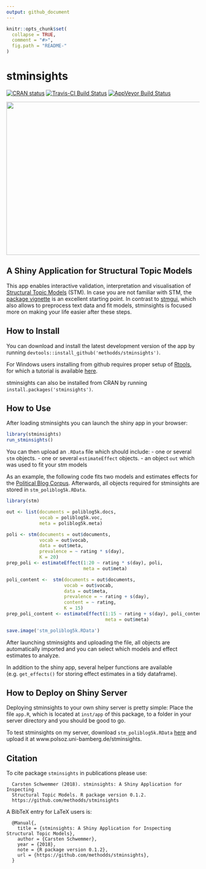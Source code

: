 ```yaml
---
output: github_document
---
```


<!-- README.md is generated from README.Rmd. Please edit that file -->

```r
knitr::opts_chunk$set(
  collapse = TRUE,
  comment = "#>",
  fig.path = "README-"
)

```

# stminsights

[![CRAN status](http://www.r-pkg.org/badges/version/stminsights)](https://cran.r-project.org/package=stminsights)
[![Travis-CI Build Status](https://travis-ci.org/methodds/stminsights.svg?branch=master)](https://travis-ci.org/methodds/stminsights)
[![AppVeyor Build Status](https://ci.appveyor.com/api/projects/status/github/methodds/stminsights?branch=master&svg=true)](https://ci.appveyor.com/project/methodds/stminsights)



<img src="man/figures/stminsights_interface.PNG" width="600" height="400">

## A Shiny Application for Structural Topic Models

This app enables interactive validation, interpretation and visualisation of [Structural Topic Models](http://structuraltopicmodel.com) (STM). In case you are not familiar with STM, the [package vignette](https://cran.r-project.org/web/packages/stm/vignettes/stmVignette.pdf) is an excellent starting point. In contrast to [stmgui](https://cran.r-project.org/web/packages/stmgui/index.html), which also allows to preprocess text data and fit models, stminsights is focused more on making your life easier after these steps.


## How to Install

You can download and install the latest development version of the app by running ``devtools::install_github('methodds/stminsights')``.    

For Windows users installing from github requires proper setup of [Rtools](https://cran.r-project.org/bin/windows/Rtools/), for which a tutorial is available [here](https://github.com/stan-dev/rstan/wiki/Install-Rtools-for-Windows).

stminsights can also be installed from CRAN by running ``install.packages('stminsights')``.

## How to Use

After loading stminsights you can launch the shiny app in your browser:


```r
library(stminsights)
run_stminsights()
```

You can then upload an `.RData` file which should include:
- one or several `stm` objects.
- one or several `estimateEffect` objects.
- an object `out` which was used to fit your stm models

As an example, the following code fits two models and estimates effects for the [Political Blog Corpus](http://www.sailing.cs.cmu.edu/main/?page_id=710). Afterwards, all objects required for stminsights are stored in `stm_poliblog5k.RData`. 


```r
library(stm)

out <- list(documents = poliblog5k.docs,
            vocab = poliblog5k.voc,
            meta = poliblog5k.meta)

poli <- stm(documents = out$documents, 
            vocab = out$vocab,
            data = out$meta, 
            prevalence = ~ rating * s(day),
            K = 20)
prep_poli <- estimateEffect(1:20 ~ rating * s(day), poli,
                            meta = out$meta)

poli_content <-  stm(documents = out$documents, 
                     vocab = out$vocab,
                     data = out$meta, 
                     prevalence = ~ rating + s(day),
                     content = ~ rating,
                     K = 15)  
prep_poli_content <- estimateEffect(1:15 ~ rating + s(day), poli_content,
                                    meta = out$meta)

save.image('stm_poliblog5k.RData')
```


After launching stminsights and uploading the file, all objects are automatically imported  and you can select which models and effect estimates to analyze.

In addition to the shiny app, several helper functions are available (e.g. ``get_effects()`` for storing effect estimates in a tidy dataframe).

## How to Deploy on Shiny Server

Deploying stminsights to your own shiny server is pretty simple: Place the file `app.R`, 
which is located at `inst/app` of this package, to a folder in your server directory
and you should be good to go.

To test stminsights on my server, download `stm_poliblog5k.RData` [here](http://polsoz.uni-bamberg.de:1337/data/poliblog/stm_poliblog5k.RData) and upload it at www.polsoz.uni-bamberg.de/stminsights.

## Citation

To cite package `stminsights` in publications please use:

```
  Carsten Schwemmer (2018). stminsights: A Shiny Application for Inspecting
  Structural Topic Models. R package version 0.1.2.
  https://github.com/methodds/stminsights
```

A BibTeX entry for LaTeX users is:

```
  @Manual{,
    title = {stminsights: A Shiny Application for Inspecting Structural Topic Models},
    author = {Carsten Schwemmer},
    year = {2018},
    note = {R package version 0.1.2},
    url = {https://github.com/methodds/stminsights},
  }
```

